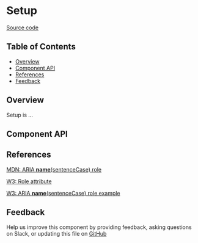 
# Setup

[Source code](https://github.com/leemonade/bubbles/tree/main/packages/components/leemons/Setup)

## Table of Contents

<!-- START doctoc generated TOC please keep comment here to allow auto update -->
<!-- DON'T EDIT THIS SECTION, INSTEAD RE-RUN doctoc TO UPDATE -->

- [Overview](#overview)
- [Component API](#component-api)
- [References](#references)
- [Feedback](#feedback)

## Overview

Setup is ...

<ThemeProvider></ThemeProvider>

## Component API

<Preview>
  <Story id="organisms-leemons-setup--playground" />
</Preview>

<Props of={Setup} />

## References

[MDN: ARIA **name**(sentenceCase) role](https://developer.mozilla.org/en-US/docs/Web/Accessibility/ARIA/Roles/setup_role)

[W3: Role attribute](https://www.w3.org/WAI/PF/HTML/wiki/RoleAttribute)

[W3: ARIA **name**(sentenceCase) role example](https://www.w3.org/TR/2016/WD-wai-aria-practices-1.1-20160317/examples/setup/setup.html)

## Feedback

Help us improve this component by providing feedback, asking questions on Slack, or updating this file on
[GitHub](https://github.com/leemonade/bubbles/edit/main/packages/components/leemons/Setup.mdx)
